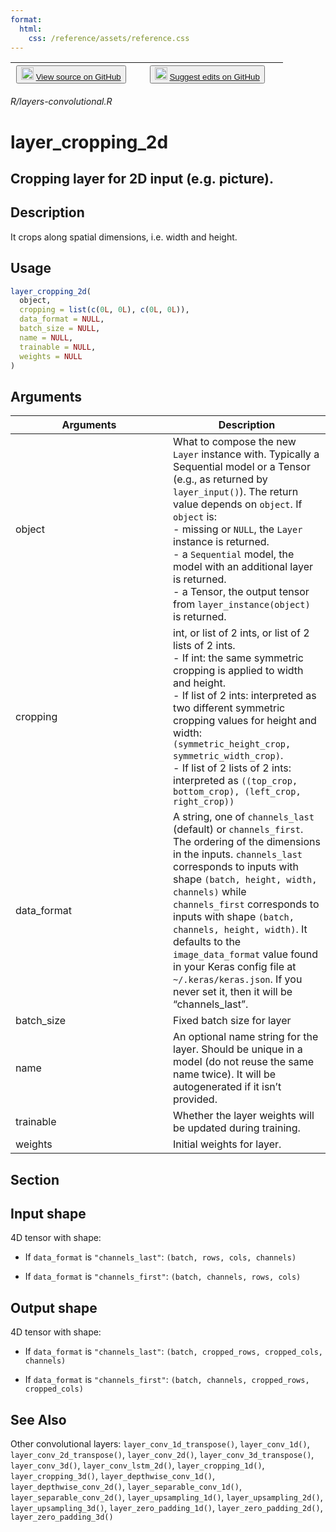 ```yaml
---
format:
  html:
    css: /reference/assets/reference.css
---
```


| <button class="button"> ![](/reference/assets/GitHub-Mark-32px.png){width="20"} [View source on GitHub](https://github.com/rstudio/keras//blob/main/R/layers-convolutional.R) </button> | <button class="button"> ![](/reference/assets/GitHub-Mark-32px.png){width="20"} [Suggest edits on GitHub](https://github.com/rstudio/keras//edit/main/R/layers-convolutional.R) </button> |
|:------------------------------:|:--------------------------------------:|

*R/layers-convolutional.R*

# layer_cropping_2d

## Cropping layer for 2D input (e.g. picture).

## Description
It crops along spatial dimensions, i.e. width and height. 


## Usage
```r
layer_cropping_2d( 
  object, 
  cropping = list(c(0L, 0L), c(0L, 0L)), 
  data_format = NULL, 
  batch_size = NULL, 
  name = NULL, 
  trainable = NULL, 
  weights = NULL 
) 
```

## Arguments
|Arguments|Description|
|---|---|
| object | What to compose the new `Layer` instance with. Typically a Sequential model or a Tensor (e.g., as returned by `layer_input()`). The return value depends on `object`. If `object` is: <br>- missing or `NULL`, the `Layer` instance is returned. <br>- a `Sequential` model, the model with an additional layer is returned. <br>- a Tensor, the output tensor from `layer_instance(object)` is returned.  |
| cropping | int, or list of 2 ints, or list of 2 lists of 2 ints. <br>- If int: the same symmetric cropping is applied to width and height. <br>- If list of 2 ints: interpreted as two different symmetric cropping values for height and width: `(symmetric_height_crop, symmetric_width_crop)`. <br>- If list of 2 lists of 2 ints: interpreted as `((top_crop, bottom_crop), (left_crop,   right_crop))` |
| data_format | A string, one of `channels_last` (default) or `channels_first`. The ordering of the dimensions in the inputs. `channels_last` corresponds to inputs with shape `(batch, height, width, channels)` while `channels_first` corresponds to inputs with shape `(batch, channels, height, width)`. It defaults to the `image_data_format` value found in your Keras config file at `~/.keras/keras.json`. If you never set it, then it will be "channels_last". |
| batch_size | Fixed batch size for layer |
| name | An optional name string for the layer. Should be unique in a model (do not reuse the same name twice). It will be autogenerated if it isn't provided. |
| trainable | Whether the layer weights will be updated during training. |
| weights | Initial weights for layer. |


## Section

## Input shape

 4D tensor with shape: 

- If `data_format` is `"channels_last"`: `(batch, rows, cols, channels)`

- If `data_format` is `"channels_first"`: `(batch, channels, rows, cols)`

## Output shape

 4D tensor with shape: 

- If `data_format` is `"channels_last"`: `(batch, cropped_rows, cropped_cols, channels)`

- If `data_format` is `"channels_first"`: `(batch, channels, cropped_rows, cropped_cols)`




## See Also
Other convolutional layers:  `layer_conv_1d_transpose()`, `layer_conv_1d()`, `layer_conv_2d_transpose()`, `layer_conv_2d()`, `layer_conv_3d_transpose()`, `layer_conv_3d()`, `layer_conv_lstm_2d()`, `layer_cropping_1d()`, `layer_cropping_3d()`, `layer_depthwise_conv_1d()`, `layer_depthwise_conv_2d()`, `layer_separable_conv_1d()`, `layer_separable_conv_2d()`, `layer_upsampling_1d()`, `layer_upsampling_2d()`, `layer_upsampling_3d()`, `layer_zero_padding_1d()`, `layer_zero_padding_2d()`, `layer_zero_padding_3d()`

